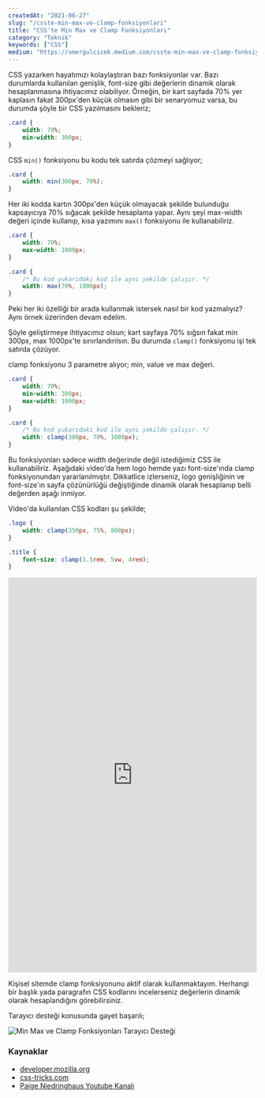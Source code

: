 ```yaml
---
createdAt: "2021-06-27"
slug: "/csste-min-max-ve-clamp-fonksiyonlari"
title: "CSS'te Min Max ve Clamp Fonksiyonları"
category: "Teknik"
keywords: ["CSS"]
medium: "https://omergulcicek.medium.com/csste-min-max-ve-clamp-fonksiyonları-3705078f7f7b"
---
```


CSS yazarken hayatımızı kolaylaştıran bazı fonksiyonlar var. Bazı durumlarda kullanılan genişlik, font-size gibi değerlerin dinamik olarak hesaplanmasına ihtiyacımız olabiliyor. Örneğin, bir kart sayfada 70% yer kaplasın fakat 300px'den küçük olmasın gibi bir senaryomuz varsa, bu durumda şöyle bir CSS yazılmasını bekleriz;

```css
.card {
	width: 70%;
	min-width: 300px;
}
```

CSS `min()` fonksiyonu bu kodu tek satırda çözmeyi sağlıyor;

```css
.card {
	width: min(300px, 70%);
}
```

Her iki kodda kartın 300px'den küçük olmayacak şekilde bulunduğu kapsayıcıya 70% sığacak şekilde hesaplama yapar. Aynı şeyi max-width değeri içinde kullanıp, kısa yazımını `max()` fonksiyonu ile kullanabiliriz.

```css
.card {
	width: 70%;
	max-width: 1000px;
}

.card {
	/* Bu kod yukarıdaki kod ile aynı şekilde çalışır. */
	width: max(70%, 1000px);
}
```

Peki her iki özelliği bir arada kullanmak istersek nasıl bir kod yazmalıyız? Aynı örnek üzerinden devam edelim.

Şöyle geliştirmeye ihtiyacımız olsun; kart sayfaya 70% sığsın fakat min 300px, max 1000px'te sınırlandırılsın. Bu durumda `clamp()` fonksiyonu işi tek satırda çözüyor.

clamp fonksiyonu 3 parametre alıyor; min, value ve max değeri.

```css
.card {
	width: 70%;
	min-width: 300px;
	max-width: 1000px;
}

.card {
	/* Bu kod yukarıdaki kod ile aynı şekilde çalışır. */
	width: clamp(300px, 70%, 1000px);
}
```

Bu fonksiyonları sadece width değerinde değil istediğimiz CSS ile kullanabiliriz. Aşağıdaki video'da hem logo hemde yazı font-size'ında clamp fonksiyonundan yararlanılmıştır. Dikkatlice izlerseniz, logo genişliğinin ve font-size'ın sayfa çözünürlüğü değiştiğinde dinamik olarak hesaplanıp belli değerden aşağı inmiyor.

Video'da kullanılan CSS kodları şu şekilde;

```css
.logo {
	width: clamp(350px, 75%, 800px);
}

.title {
	font-size: clamp(1.5rem, 5vw, 4rem);
}
```

<iframe width="100%" height="800" src="https://www.youtube.com/embed/ROFKG0jacwE" title="CSS'te Min Max ve Clamp Fonksiyonları" frameborder="0" allow="accelerometer; autoplay; clipboard-write; encrypted-media; gyroscope; picture-in-picture" allowfullscreen></iframe>

Kişisel sitemde clamp fonksiyonunu aktif olarak kullanmaktayım. Herhangi bir başlık yada paragrafın CSS kodlarını incelerseniz değerlerin dinamik olarak hesaplandığını görebilirsiniz.

Tarayıcı desteği konusunda gayet başarılı;

![Min Max ve Clamp Fonksiyonları Tarayıcı Desteği](/img/blog/2021-06-27/min-max-ve-clamp-caniuse.png)

### Kaynaklar

- <a href="https://developer.mozilla.org/en-US/docs/Web/CSS/clamp()" target="_blank" rel="noreferrer noopener">developer.mozilla.org</a>
- <a href="https://css-tricks.com/min-max-and-clamp-are-css-magic/" target="_blank" rel="noreferrer noopener">css-tricks.com</a>
- <a href="https://www.youtube.com/channel/UCy_hqs-R621ZWUrNHf7vJAA" target="_blank" rel="noreferrer noopener">Paige Niedringhaus Youtube Kanalı</a>
